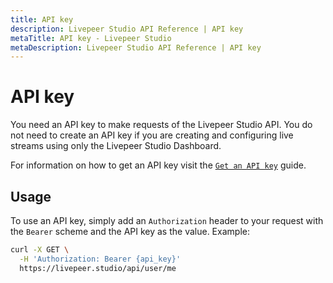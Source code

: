 ```yaml
---
title: API key
description: Livepeer Studio API Reference | API key
metaTitle: API key - Livepeer Studio
metaDescription: Livepeer Studio API Reference | API key
---
```


# API key

You need an API key to make requests of the Livepeer Studio API. You do not need
to create an API key if you are creating and configuring live streams using only
the Livepeer Studio Dashboard.

For information on how to get an API key visit the
[`Get an API key`](/docs/guides/start-live-streaming/api-key) guide.

## Usage

To use an API key, simply add an `Authorization` header to your request with the
`Bearer` scheme and the API key as the value. Example:

```bash
curl -X GET \
  -H 'Authorization: Bearer {api_key}'
  https://livepeer.studio/api/user/me
```
